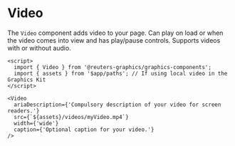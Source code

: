 

<Meta of={VideoStories} />

# Video

The `Video` component adds video to your page. Can play on load or when the video comes into view and has play/pause controls. Supports videos with or without audio.

```svelte
<script>
  import { Video } from '@reuters-graphics/graphics-components';
  import { assets } from '$app/paths'; // If using local video in the Graphics Kit
</script>

<Video
  ariaDescription={'Compulsory description of your video for screen readers.'}
  src={`${assets}/videos/myVideo.mp4`}
  width={'wide'}
  caption={'Optional caption for your video.'}
/>
```

<Canvas of={VideoStories.Demo} />
